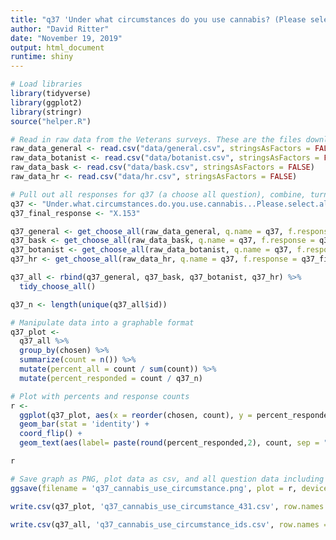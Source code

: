 ```yaml
---
title: "q37 'Under what circumstances do you use cannabis? (Please select all that apply)' (Veterans)"
author: "David Ritter"
date: "November 19, 2019"
output: html_document
runtime: shiny
---
```


```r
# Load libraries
library(tidyverse)
library(ggplot2)
library(stringr)
source("helper.R")
```

```r
# Read in raw data from the Veterans surveys. These are the files downloaded from survey monkey saved as a .csv
raw_data_general <- read.csv("data/general.csv", stringsAsFactors = FALSE)
raw_data_botanist <- read.csv("data/botanist.csv", stringsAsFactors = FALSE)
raw_data_bask <- read.csv("data/bask.csv", stringsAsFactors = FALSE)
raw_data_hr <- read.csv("data/hr.csv", stringsAsFactors = FALSE)
```

```r
# Pull out all responses for q37 (a choose all question), combine, turn into a tidy data format for further processing then determine 'question n'
q37 <- "Under.what.circumstances.do.you.use.cannabis...Please.select.all.that.apply." 
q37_final_response <- "X.153"

q37_general <- get_choose_all(raw_data_general, q.name = q37, f.response = q37_final_response)
q37_bask <- get_choose_all(raw_data_bask, q.name = q37, f.response = q37_final_response)
q37_botanist <- get_choose_all(raw_data_botanist, q.name = q37, f.response = q37_final_response)
q37_hr <- get_choose_all(raw_data_hr, q.name = q37, f.response = q37_final_response)

q37_all <- rbind(q37_general, q37_bask, q37_botanist, q37_hr) %>%
  tidy_choose_all()

q37_n <- length(unique(q37_all$id))
```

```r
# Manipulate data into a graphable format
q37_plot <-
  q37_all %>%
  group_by(chosen) %>%
  summarize(count = n()) %>%
  mutate(percent_all = count / sum(count)) %>%
  mutate(percent_responded = count / q37_n)
```

```r
# Plot with percents and response counts
r <- 
  ggplot(q37_plot, aes(x = reorder(chosen, count), y = percent_responded)) +
  geom_bar(stat = 'identity') +
  coord_flip() +
  geom_text(aes(label= paste(round(percent_responded,2), count, sep = "***")))

r
```

```r
# Save graph as PNG, plot data as csv, and all question data including response IDs as csv (save question n and N at end of plot file as "_x.x")
ggsave(filename = 'q37_cannabis_use_circumstance.png', plot = r, device = 'png')

write.csv(q37_plot, 'q37_cannabis_use_circumstance_431.csv', row.names = FALSE)

write.csv(q37_all, 'q37_cannabis_use_circumstance_ids.csv', row.names = FALSE)
```
